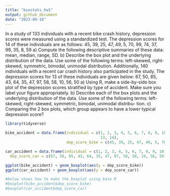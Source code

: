 ```yaml
---
title: "biostats_hw1"
output: github_document
date: "2023-09-18"
---
```


In a study of 133 individuals with a recent bike crash history, depression scores were measured
using a standardized test. The depression scores for 14 of these individuals are as follows:
45, 39, 25, 47, 49, 5, 70, 99, 74, 37, 99, 35, 8, 59
a) Compute the following descriptive summaries of these data: mean, median, range, SD.
b) Describe the box plot and the underlying distribution of the data. Use some of the
following terms: left-skewed, right-skewed, symmetric, bimodal, unimodal distribution.
Additionally, 140 individuals with a recent car crash history also participated in the study.
The depression scores for 13 of these individuals are given below:
67, 50, 85, 43, 64, 35, 47, 97, 58, 58, 10, 56, 50
a) Using R, make a side-by-side box plot of the depression scores stratified by type of
accident. Make sure you label your figure appropriately.
b) Describe each of the box plots and the underlying distribution of the data. Use some of
the following terms: left-skewed, right-skewed, symmetric, bimodal, unimodal distribu-
tion.
c) Comparing the 2 box plots, which group appears to have a lower typical depression score?


```r
library(tidyverse)

bike_accident = data.frame(individual = c(1, 2, 3, 4, 5, 6, 7, 8, 9, 10, 11, 12, 
                                          13, 14),
                           dep_score_bike = c(45, 39, 25, 47, 49, 5, 70, 99, 74, 37, 99, 35, 8, 59))

car_accident = data.frame(individual = c(1, 2, 3, 4, 5, 6, 7, 8, 9, 10, 11, 12, 13),
  dep_score_car = c(67, 50, 85, 43, 64, 35, 47, 97, 58, 58, 10, 56, 50))

ggplot(bike_accident) + geom_boxplot(aes(y = dep_score_bike))
ggplot(car_accident) + geom_boxplot(aes(y = dep_score_car))

#below shows how to make the boxplot using base R
#boxplot(bike_accident$dep_score_bike)
#boxplot(car_accident$dep_score_car)

```

